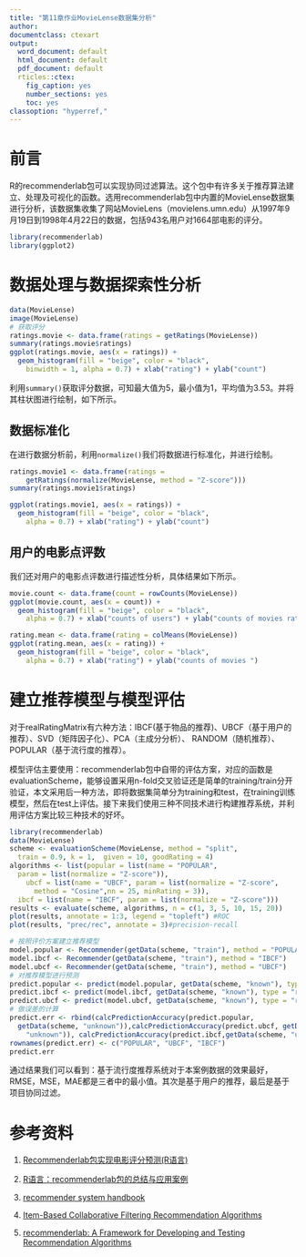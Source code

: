 ---
title: "第11章作业MovieLense数据集分析"
author:
documentclass: ctexart
output:
  word_document: default
  html_document: default
  pdf_document: default
  rticles::ctex:
    fig_caption: yes
    number_sections: yes
    toc: yes
classoption: "hyperref,"
---

# 前言

R的recommenderlab包可以实现协同过滤算法。这个包中有许多关于推荐算法建立、处理及可视化的函数。选用recommenderlab包中内置的MovieLense数据集进行分析，该数据集收集了网站MovieLens（movielens.umn.edu）从1997年9月19日到1998年4月22日的数据，包括943名用户对1664部电影的评分。

```{r message=FALSE, warning=FALSE}
library(recommenderlab)
library(ggplot2)
```



# 数据处理与数据探索性分析
```{r  message=FALSE, warning=FALSE}
data(MovieLense)
image(MovieLense)
# 获取评分
ratings.movie <- data.frame(ratings = getRatings(MovieLense))
summary(ratings.movie$ratings)
ggplot(ratings.movie, aes(x = ratings)) + 
  geom_histogram(fill = "beige", color = "black",
    binwidth = 1, alpha = 0.7) + xlab("rating") + ylab("count")

```
利用`summary()`获取评分数据，可知最大值为5，最小值为1，平均值为3.53。并将其柱状图进行绘制，如下所示。


## 数据标准化

在进行数据分析前，利用`normalize()`我们将数据进行标准化，并进行绘制。
```{r message=FALSE, warning=FALSE}
ratings.movie1 <- data.frame(ratings = 
    getRatings(normalize(MovieLense, method = "Z-score")))
summary(ratings.movie1$ratings)

ggplot(ratings.movie1, aes(x = ratings)) + 
  geom_histogram(fill = "beige", color = "black",
    alpha = 0.7) + xlab("rating") + ylab("count")
```

## 用户的电影点评数

我们还对用户的电影点评数进行描述性分析，具体结果如下所示。

```{r message=FALSE, warning=FALSE}
movie.count <- data.frame(count = rowCounts(MovieLense))
ggplot(movie.count, aes(x = count)) + 
  geom_histogram(fill = "beige", color = "black",
    alpha = 0.7) + xlab("counts of users") + ylab("counts of movies rated")

rating.mean <- data.frame(rating = colMeans(MovieLense))
ggplot(rating.mean, aes(x = rating)) + 
  geom_histogram(fill = "beige", color = "black",
    alpha = 0.7) + xlab("rating") + ylab("counts of movies ")
```

# 建立推荐模型与模型评估

对于realRatingMatrix有六种方法：IBCF(基于物品的推荐)、UBCF（基于用户的推荐）、SVD（矩阵因子化）、PCA（主成分分析）、 RANDOM（随机推荐）、POPULAR（基于流行度的推荐）。

模型评估主要使用：recommenderlab包中自带的评估方案，对应的函数是evaluationScheme，能够设置采用n-fold交叉验证还是简单的training/train分开验证，本文采用后一种方法，即将数据集简单分为training和test，在training训练模型，然后在test上评估。接下来我们使用三种不同技术进行构建推荐系统，并利用评估方案比较三种技术的好坏。
```{r  message=FALSE, warning=FALSE}
library(recommenderlab)
data(MovieLense)
scheme <- evaluationScheme(MovieLense, method = "split", 
  train = 0.9, k = 1,  given = 10, goodRating = 4)
algorithms <- list(popular = list(name = "POPULAR", 
  param = list(normalize = "Z-score")),
    ubcf = list(name = "UBCF", param = list(normalize = "Z-score", 
      method = "Cosine",nn = 25, minRating = 3)), 
  ibcf = list(name = "IBCF", param = list(normalize = "Z-score")))
results <- evaluate(scheme, algorithms, n = c(1, 3, 5, 10, 15, 20))
plot(results, annotate = 1:3, legend = "topleft") #ROC
plot(results, "prec/rec", annotate = 3)#precision-recall
```

```{r}
# 按照评价方案建立推荐模型
model.popular <- Recommender(getData(scheme, "train"), method = "POPULAR")
model.ibcf <- Recommender(getData(scheme, "train"), method = "IBCF")
model.ubcf <- Recommender(getData(scheme, "train"), method = "UBCF")
# 对推荐模型进行预测
predict.popular <- predict(model.popular, getData(scheme, "known"), type = "ratings")
predict.ibcf <- predict(model.ibcf, getData(scheme, "known"), type = "ratings")
predict.ubcf <- predict(model.ubcf, getData(scheme, "known"), type = "ratings")
# 做误差的计算
predict.err <- rbind(calcPredictionAccuracy(predict.popular, 
  getData(scheme, "unknown")),calcPredictionAccuracy(predict.ubcf, getData(scheme,
    "unknown")), calcPredictionAccuracy(predict.ibcf,getData(scheme, "unknown")))
rownames(predict.err) <- c("POPULAR", "UBCF", "IBCF")
predict.err
```


通过结果我们可以看到：基于流行度推荐系统对于本案例数据的效果最好，RMSE，MSE，MAE都是三者中的最小值。其次是基于用户的推荐，最后是基于项目协同过滤。


# 参考资料{-}

1. [Recommenderlab包实现电影评分预测(R语言)
](https://blog.csdn.net/seuponder/article/details/21040917)

2. [R语言：recommenderlab包的总结与应用案例](https://www.cnblogs.com/yjd_hycf_space/p/6702764.html)

3. [recommender system handbook](https://www.amazon.com/Recommender-Systems-Handbook-Francesco-Ricci/dp/1489976361)

4. [Item-Based Collaborative Filtering Recommendation Algorithms](http://www.ra.ethz.ch/CDstore/www10/papers/pdf/p519.pdf)

5. [recommenderlab: A Framework for Developing and Testing Recommendation Algorithms](https://cran.r-project.org/web/packages/recommenderlab/vignettes/recommenderlab.pdf)

